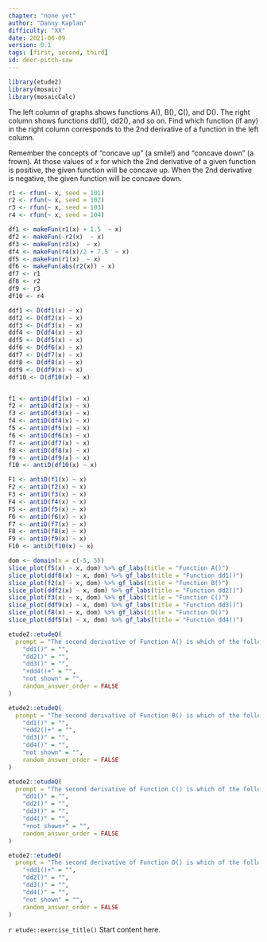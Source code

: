 ```yaml
---
chapter: "none yet"
author: "Danny Kaplan"
difficulty: "XX"
date: 2021-06-09 
version: 0.1
tags: [first, second, third]
id: deer-pitch-saw
---
```


```r
library(etude2)
library(mosaic)
library(mosaicCalc)
```

The left column of graphs shows functions A(), B(), C(), and D(). The right column shows functions dd1(), dd2(), and so on. Find which function (if any) in the right column corresponds to the 2nd derivative of a function in the left column.

Remember the concepts of "concave up" (a smile!) and "concave down" (a frown). At those values of $x$ for which the 2nd derivative of a given function is positive, the given function will be concave up. When the 2nd derivative is negative, the given function will be concave down.

```r
r1 <- rfun(~ x, seed = 101)
r2 <- rfun(~ x, seed = 102)
r3 <- rfun(~ x, seed = 103)
r4 <- rfun(~ x, seed = 104)

df1 <- makeFun(r1(x) + 1.5  ~ x)
df2 <- makeFun(-r2(x)  ~ x)
df3 <- makeFun(r3(x)  ~ x)
df4 <- makeFun(r4(x)/2 + 7.5  ~ x)
df5 <- makeFun(r1(x)  ~ x)
df6 <- makeFun(abs(r2(x)) ~ x)
df7 <- r1
df8 <- r2
df9 <- r3
df10 <- r4

ddf1 <- D(df1(x) ~ x)
ddf2 <- D(df2(x) ~ x)
ddf3 <- D(df3(x) ~ x)
ddf4 <- D(df4(x) ~ x)
ddf5 <- D(df5(x) ~ x)
ddf6 <- D(df6(x) ~ x)
ddf7 <- D(df7(x) ~ x)
ddf8 <- D(df8(x) ~ x)
ddf9 <- D(df9(x) ~ x)
ddf10 <- D(df10(x) ~ x)


f1 <- antiD(df1(x) ~ x)
f2 <- antiD(df2(x) ~ x)
f3 <- antiD(df3(x) ~ x)
f4 <- antiD(df4(x) ~ x)
f5 <- antiD(df5(x) ~ x)
f6 <- antiD(df6(x) ~ x)
f7 <- antiD(df7(x) ~ x)
f8 <- antiD(df8(x) ~ x)
f9 <- antiD(df9(x) ~ x)
f10 <- antiD(df10(x) ~ x)

F1 <- antiD(f1(x) ~ x)
F2 <- antiD(f2(x) ~ x)
F3 <- antiD(f3(x) ~ x)
F4 <- antiD(f4(x) ~ x)
F5 <- antiD(f5(x) ~ x)
F6 <- antiD(f6(x) ~ x)
F7 <- antiD(f7(x) ~ x)
F8 <- antiD(f8(x) ~ x)
F9 <- antiD(f9(x) ~ x)
F10 <- antiD(f10(x) ~ x)
```


```r
dom <- domain(x = c(-5, 5))
slice_plot(f5(x) ~ x, dom) %>% gf_labs(title = "Function A()")
slice_plot(ddf8(x) ~ x, dom) %>% gf_labs(title = "Function dd1()") 
slice_plot(f2(x) ~ x, dom) %>% gf_labs(title = "Function B()")
slice_plot(ddf2(x) ~ x, dom) %>% gf_labs(title = "Function dd2()")
slice_plot(f3(x) ~ x, dom) %>% gf_labs(title = "Function C()")
slice_plot(ddf9(x) ~ x, dom) %>% gf_labs(title = "Function dd3()")
slice_plot(f8(x) ~ x, dom) %>% gf_labs(title = "Function D()")
slice_plot(ddf5(x) ~ x, dom) %>% gf_labs(title = "Function dd4()")
```

```r
etude2::etudeQ(
  prompt = "The second derivative of Function A() is which of the following:",
    "dd1()" = "",
    "dd2()" = "",
    "dd3()" = "",
    "+dd4()+" = "",
    "not shown" = "",
    random_answer_order = FALSE
)
```


```r
etude2::etudeQ(
  prompt = "The second derivative of Function B() is which of the following:",
    "dd1()" = "",
    "+dd2()+" = "",
    "dd3()" = "",
    "dd4()" = "",
    "not shown" = "",
    random_answer_order = FALSE
)
```

```r
etude2::etudeQ(
  prompt = "The second derivative of Function C() is which of the following:",
    "dd1()" = "",
    "dd2()" = "",
    "dd3()" = "",
    "dd4()" = "",
    "+not shown+" = "",
    random_answer_order = FALSE
)
```

```r
etude2::etudeQ(
  prompt = "The second derivative of Function D() is which of the following:",
    "+dd1()+" = "",
    "dd2()" = "",
    "dd3()" = "",
    "dd4()" = "",
    "not shown" = "",
    random_answer_order = FALSE
)
```


`r etude::exercise_title()`      Start content here.


